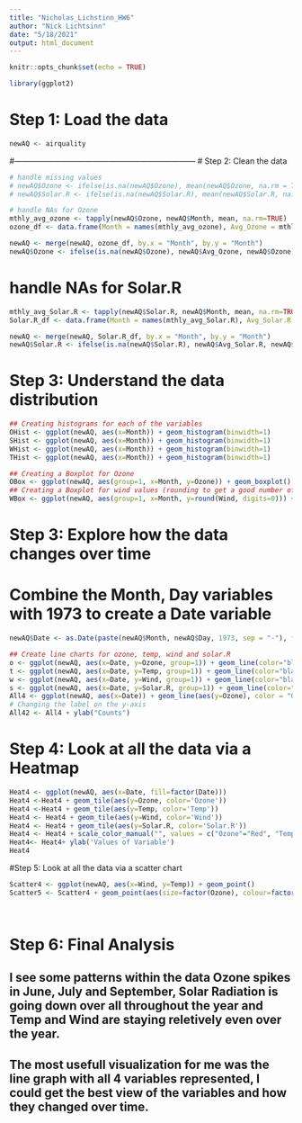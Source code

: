 ---
title: "Nicholas_Lichstinn_HW6"
author: "Nick Lichtsinn"
date: "5/18/2021"
output: html_document
---

```{r setup, include=FALSE}
knitr::opts_chunk$set(echo = TRUE)
```

```{r}
library(ggplot2)
```

# Step 1: Load the data
```{r}
newAQ <- airquality
```
#---------------------------------------------------------------------
# Step 2: Clean the data
```{r}
# handle missing values
# newAQ$Ozone <- ifelse(is.na(newAQ$Ozone), mean(newAQ$Ozone, na.rm = TRUE), newAQ$Ozone)
# newAQ$Solar.R <- ifelse(is.na(newAQ$Solar.R), mean(newAQ$Solar.R, na.rm = TRUE), newAQ$Solar.R)

# handle NAs for Ozone
mthly_avg_ozone <- tapply(newAQ$Ozone, newAQ$Month, mean, na.rm=TRUE)
ozone_df <- data.frame(Month = names(mthly_avg_ozone), Avg_Ozone = mthly_avg_ozone)

newAQ <- merge(newAQ, ozone_df, by.x = "Month", by.y = "Month")
newAQ$Ozone <- ifelse(is.na(newAQ$Ozone), newAQ$Avg_Ozone, newAQ$Ozone)
```
# handle NAs for Solar.R
```{r}
mthly_avg_Solar.R <- tapply(newAQ$Solar.R, newAQ$Month, mean, na.rm=TRUE)
Solar.R_df <- data.frame(Month = names(mthly_avg_Solar.R), Avg_Solar.R = mthly_avg_Solar.R)

newAQ <- merge(newAQ, Solar.R_df, by.x = "Month", by.y = "Month")
newAQ$Solar.R <- ifelse(is.na(newAQ$Solar.R), newAQ$Avg_Solar.R, newAQ$Solar.R)

```

# Step 3: Understand the data distribution
```{r}
## Creating histograms for each of the variables
OHist <- ggplot(newAQ, aes(x=Month)) + geom_histogram(binwidth=1)
SHist <- ggplot(newAQ, aes(x=Month)) + geom_histogram(binwidth=1)
WHist <- ggplot(newAQ, aes(x=Month)) + geom_histogram(binwidth=1)
THist <- ggplot(newAQ, aes(x=Month)) + geom_histogram(binwidth=1)

## Creating a Boxplot for Ozone
OBox <- ggplot(newAQ, aes(group=1, x=Month, y=Ozone)) + geom_boxplot()
## Creating a Boxplot for wind values (rounding to get a good number of buckets)
WBox <- ggplot(newAQ, aes(group=1, x=Month, y=round(Wind, digits=0))) + geom_boxplot()

```
# Step 3: Explore how the data changes over time
# Combine the Month, Day variables with 1973 to create a Date variable
```{r}
newAQ$Date <- as.Date(paste(newAQ$Month, newAQ$Day, 1973, sep = "-"), format = "%m-%d-%Y")

## Create line charts for ozone, temp, wind and solar.R
o <- ggplot(newAQ, aes(x=Date, y=Ozone, group=1)) + geom_line(color="black")
t <- ggplot(newAQ, aes(x=Date, y=Temp, group=1)) + geom_line(color="black")
w <- ggplot(newAQ, aes(x=Date, y=Wind, group=1)) + geom_line(color="black")
s <- ggplot(newAQ, aes(x=Date, y=Solar.R, group=1)) + geom_line(color="black")
All4 <- ggplot(newAQ, aes(x=Date)) + geom_line(aes(y=Ozone), color = "Green") + geom_line(aes(y=Temp), color = "Yellow") + geom_line(aes(y=Wind), color = "Blue") + geom_line(aes(y=Solar.R), color = "Red")
# Changing the label on the y-axis
All42 <- All4 + ylab("Counts")
```

# Step 4: Look at all the data via a Heatmap
```{r}
Heat4 <- ggplot(newAQ, aes(x=Date, fill=factor(Date)))
Heat4 <-Heat4 + geom_tile(aes(y=Ozone, color='Ozone'))
Heat4 <-Heat4 + geom_tile(aes(y=Temp, color='Temp')) 
Heat4 <- Heat4 + geom_tile(aes(y=Wind, color='Wind')) 
Heat4 <- Heat4 + geom_tile(aes(y=Solar.R, color='Solar.R')) 
Heat4 <- Heat4 + scale_color_manual("", values = c("Ozone"="Red", "Temp"="Green","Wind"="blue", "Solar.R"="Orange"))
Heat4<- Heat4+ ylab('Values of Variable')
Heat4 

```

#Step 5: Look at all the data via a scatter chart
```{r}
Scatter4 <- ggplot(newAQ, aes(x=Wind, y=Temp)) + geom_point()
Scatter5 <- Scatter4 + geom_point(aes(size=factor(Ozone), colour=factor(Solar.R)))




```

# Step 6: Final Analysis
## I see some patterns within the data Ozone spikes in June, July and September, Solar Radiation is going down over all throughout the year and Temp and Wind are staying reletively even over the year.

## The most usefull visualization for me was the line graph with all 4 variables represented, I could get the best view of the variables and how they changed over time.